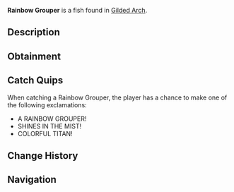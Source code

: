 {{FishInfobox
|image          = Rainbow Grouper.png
|rarity         = Legendary
|sea            = Second Sea
|location       = [[Gilded Arch]]
|sublocation    = 
|sources        = Crab Cage, Fishing Rod
|radar_location = 
|prog_speed     = -50
|xp             = 2400
|weather        = Foggy
|time           = Night
|season         = Autumn
|bait           = Crystal Bananas
|base_weight    = 40
|base_value     = 4000
|weight_range   = 27
|base_chance    = 8
|base_resil     = 18
}}
'''Rainbow Grouper''' is a {{Rarity|Legendary}} fish found in [[Gilded Arch]].

== Description ==
{{Description|A vibrant marvel streaking through foggy reefs.|Bestiary Entry}}

== Obtainment ==
{{Description|Lurks in waters favored by pirates.|Bestiary Hint}}
{{Fish Availability|
Gilded Arch
|top_rods      = 
Free Spirit Rod\71918.31\158687.41;
Great Rod of Oscar\68561.04\135622.98;
Astralhook Rod\65801.55\138628.07;
Azure Of Lagoon\62744.19\142712.63;
Carrot Rod\58663.36\130663.5;
Plastic Rod\53863.55\97264.95;
Magma Rod\52996\92387.78;
Frostfire Rod\55127.91\86564.26;
Adventurer's Rod\50202.72\164876.03;
Firefly Rod\56943.42\161571.11;
Wildflower Rod\54340.29\161443.57;
Frog Rod\52613.5\160783.35;
Lucky Rod\34498.16\127644.28;
Duncan's Rod\32493.27\103400.24;
Blazebringer Rod\54558.1\125563.31;
Verdant Shear Rod\52429.9\139340.19;
Steady Rod\51437.94\74297.62;
Trident Rod\45561.77\106629.22;
Ethereal Prism Rod\34082.67\78160.48;
Seraphic Rod\33903.32\76492.78;
No-Life Rod\33288.62\72773.53;
Challenger's Rod\32659.68\71657.56;
Rod Of The Forgotten Fang\31607.61\71071.42;
Rod Of The Exalted One\31513.86\72056.13;
Rod Of The Depths\30577.88\68048.41;
Depthseeker Rod\29823.31\63507.68;
Volcanic Rod\29604.07\64007.19;
Zeus Rod\29371.36\63504.04;
Avalanche Rod\29366.64\62438.16
|recommended   = Free Spirit Rod
}}

== Catch Quips ==
When catching a Rainbow Grouper, the player has a chance to make one of the following exclamations:
* A RAINBOW GROUPER!
* SHINES IN THE MIST!
* COLORFUL TITAN!

== Change History ==
{{Change History|{{subst:Current Version}}}}

== Navigation ==
{{Fish Navbox|Gilded Arch}}